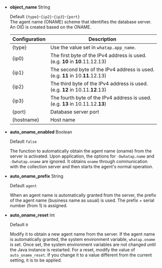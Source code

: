 -   **object_name** <span class='type'>String</span>

    Default `{type}`-`{ip2}`-`{ip3}`-`{port}`<br/>The agent name (ONAME) scheme that identifies the database server. An OID is created based on the ONAME.

    | Configuration       | Description                                                                      |
    | ------------------- | -------------------------------------------------------------------------------- |
    | {type}              | Use the value set in `whatap.app_name`.                                          |
    | {ip0}               | The first byte of the IPv4 address is used. (e.g. **10** in **10**.11.12.13)     |
    | {ip1}               | The second byte of the IPv4 address is used. (e.g. **11** in 10.**11**.12.13)    |
    | {ip2}               | The third byte of the IPv4 address is used. (e.g. **12** in 10.11.**12**.13)     |
    | {ip3}               | The fourth byte of the IPv4 address is used. (e.g. **13** in 10.11.12.**13**)    |
    | {port}              | Database server port                                                             |
    | {hostname}          | Host name                                                                        |

-   **auto_oname_enabled** <span class='type'>Boolean</span>

    Default `false`

    The function to automatically obtain the agent name (oname) from the server is activated. Upon application, the options for `-Dwhatap.name` and `-Dwhatap.oname` are ignored. It obtains `oname` through communication with the collection server and then starts the agent's normal operation.

-   **auto_oname_prefix** <span class='type'>String</span>

    Default `agent`

    When an agent name is automatically granted from the server, the prefix of the agent name (business name as usual) is used. The prefix + serial number (from 1) is assigned.

-   **auto_oname_reset** <span class='type'>Int</span>

    Default `0`

    Modify it to obtain a new agent name from the server. If the agent name is automatically granted, the system environment variable, `whatap.oname` is set. Once set, the system environment variables are not changed until the Java instance is restarted. For a reset, modify the value of `auto_oname_reset`. If you change it to a value different from the current setting, it is to be applied.
